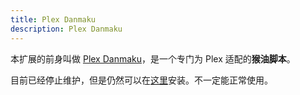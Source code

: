 ```yaml
---
title: Plex Danmaku
description: Plex Danmaku
---
```


本扩展的前身叫做 [Plex Danmaku](https://github.com/Mr-Quin/danmaku-anywhere/tree/master/packages/plex-danmaku)，是一个专门为 Plex 适配的**猴油脚本**。

目前已经停止维护，但是仍然可以在[这里](/plex-danmaku.user.js)安装。不一定能正常使用。
